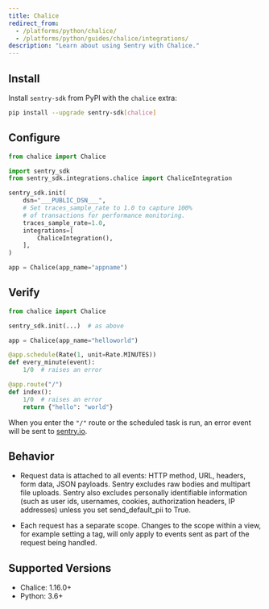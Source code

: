```yaml
---
title: Chalice
redirect_from:
  - /platforms/python/chalice/
  - /platforms/python/guides/chalice/integrations/
description: "Learn about using Sentry with Chalice."
---
```


## Install

Install `sentry-sdk` from PyPI with the `chalice` extra:

```bash
pip install --upgrade sentry-sdk[chalice]
```

## Configure

<SignInNote />

```python
from chalice import Chalice

import sentry_sdk
from sentry_sdk.integrations.chalice import ChaliceIntegration

sentry_sdk.init(
    dsn="___PUBLIC_DSN___",
    # Set traces_sample_rate to 1.0 to capture 100%
    # of transactions for performance monitoring.
    traces_sample_rate=1.0,
    integrations=[
        ChaliceIntegration(),
    ],
)

app = Chalice(app_name="appname")

```

## Verify

```python
from chalice import Chalice

sentry_sdk.init(...)  # as above

app = Chalice(app_name="helloworld")

@app.schedule(Rate(1, unit=Rate.MINUTES))
def every_minute(event):
    1/0  # raises an error

@app.route("/")
def index():
    1/0  # raises an error
    return {"hello": "world"}
```

When you enter the `"/"` route or the scheduled task is run, an error event will be sent to [sentry.io](https://sentry.io).

## Behavior

- Request data is attached to all events: HTTP method, URL, headers, form data, JSON payloads. Sentry excludes raw bodies and multipart file uploads. Sentry also excludes personally identifiable information (such as user ids, usernames, cookies, authorization headers, IP addresses) unless you set send_default_pii to True.

- Each request has a separate scope. Changes to the scope within a view, for example setting a tag, will only apply to events sent as part of the request being handled.

## Supported Versions

- Chalice: 1.16.0+
- Python: 3.6+
